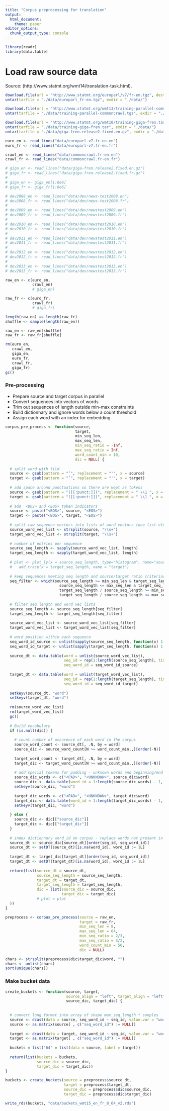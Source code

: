 ```yaml
---
title: "Corpus preprocessing for translation"
output:
  html_document:
    theme: paper
editor_options: 
  chunk_output_type: console
---
```



```r
library(readr)
library(data.table)
```


# Load raw source data

Source: (http://www.statmt.org/wmt14/translation-task.html). 

```r
download.file(url = "http://www.statmt.org/europarl/v7/fr-en.tgz", destfile = "./data/europarl_fr-en.tgz")
untar(tarfile = "./data/europarl_fr-en.tgz", exdir = "./data/")

download.file(url = "http://www.statmt.org/wmt13/training-parallel-commoncrawl.tgz", destfile = "./data/training-parallel-commoncrawl.tgz")
untar(tarfile = "./data/training-parallel-commoncrawl.tgz", exdir = "./data/")

download.file(url = "http://www.statmt.org/wmt10/training-giga-fren.tar", destfile = "./data/training-giga-fren.tar")
untar(tarfile = "./data/training-giga-fren.tar", exdir = "./data/")
untar(tarfile = "./data/giga-fren.release2.fixed.en.gz", exdir = "./data/")
```


```r
euro_en <- read_lines("data/europarl-v7.fr-en.en")
euro_fr <- read_lines("data/europarl-v7.fr-en.fr")

crawl_en <- read_lines("data/commoncrawl.fr-en.en")
crawl_fr <- read_lines("data/commoncrawl.fr-en.fr")

# giga_en <- read_lines("data/giga-fren.release2.fixed.en.gz")
# giga_fr <- read_lines("data/giga-fren.release2.fixed.fr.gz")
# 
# giga_en <- giga_en[1:6e6]
# giga_fr <- giga_fr[1:6e6]

# dev2008_en <- read_lines("data/dev/news-test2008.en")
# dev2008_fr <- read_lines("data/dev/news-test2008.fr")
# 
# dev2009_en <- read_lines("data/dev/newstest2009.en")
# dev2009_fr <- read_lines("data/dev/newstest2009.fr")
# 
# dev2010_en <- read_lines("data/dev/newstest2010.en")
# dev2010_fr <- read_lines("data/dev/newstest2010.fr")
# 
# dev2011_en <- read_lines("data/dev/newstest2011.en")
# dev2011_fr <- read_lines("data/dev/newstest2011.fr")
# 
# dev2012_en <- read_lines("data/dev/newstest2012.en")
# dev2012_fr <- read_lines("data/dev/newstest2012.fr")
# 
# dev2013_en <- read_lines("data/dev/newstest2013.en")
# dev2013_fr <- read_lines("data/dev/newstest2013.fr")

```

```r
raw_en <- c(euro_en,
            crawl_en)
            # giga_en)

raw_fr <- c(euro_fr,
            crawl_fr)
            # giga_fr)

length(raw_en) == length(raw_fr)
shuffle <- sample(length(raw_en))

raw_en <- raw_en[shuffle]
raw_fr <- raw_fr[shuffle]

rm(euro_en,
   crawl_en,
   giga_en,
   euro_fr,
   crawl_fr,
   giga_fr)
gc()
```


### Pre-processing

- Prepare source and target corpus in parallel  
- Convert sequences into vectors of words  
- Trim out sequences of length outside min-max constraints  
- Build dictionnary and ignore words below a count threshold
- Assign each word with an index for embedding


```r
corpus_pre_process <- function(source, 
                               target, 
                               min_seq_len, 
                               max_seq_len,
                               min_seq_ratio = -Inf,
                               max_seq_ratio = Inf,
                               word_count_min = 10, 
                               dic = NULL) {
  
  # split word with tild
  source <- gsub(pattern = "’", replacement = "'", x = source)
  target <- gsub(pattern = "’", replacement = "'", x = target)
  
  # add space around punctuations so there are kept as tokens
  source <- gsub(pattern = "([[:punct:]])", replacement = " \\1 ", x = source)
  target <- gsub(pattern = "([[:punct:]])", replacement = " \\1 ", x = target)
  
  # add  <BOS> and <EOS> token indicators
  source <- paste("<BOS>", source, "<EOS>")
  target <- paste("<BOS>", target, "<EOS>")
  
  # split raw sequence vectors into lists of word vectors (one list element per sequence)
  source_word_vec_list <- strsplit(source, "\\s+")
  target_word_vec_list <- strsplit(target, "\\s+")
  
  # number of entries per sequence
  source_seq_length <- sapply(source_word_vec_list, length)
  target_seq_length <- sapply(target_word_vec_list, length)
  
  # plot <- plot_ly(x = source_seq_length, type="histogram", name="source") %>% 
  #   add_trace(x = target_seq_length, name = "target")
  
  # keep sequences meeting seq length and source/target ratio criterias
  seq_filter <- which(source_seq_length >= min_seq_len & target_seq_length >= min_seq_len & 
                        source_seq_length <= max_seq_len & target_seq_length <= max_seq_len &
                        target_seq_length / source_seq_length >= min_seq_ratio & 
                        target_seq_length / source_seq_length <= max_seq_ratio)
  
  # filter seq length and word vec lists
  source_seq_length <- source_seq_length[seq_filter]
  target_seq_length <- target_seq_length[seq_filter]
  
  source_word_vec_list <- source_word_vec_list[seq_filter]
  target_word_vec_list <- target_word_vec_list[seq_filter]
  
  # word position within each sequence
  seq_word_id_source <- unlist(sapply(source_seq_length, function(x) 1:x))
  seq_word_id_target <- unlist(sapply(target_seq_length, function(x) 1:x))
  
  source_dt <- data.table(word = unlist(source_word_vec_list), 
                          seq_id = rep(1:length(source_seq_length), times = source_seq_length),
                          seq_word_id = seq_word_id_source)
  
  target_dt <- data.table(word = unlist(target_word_vec_list), 
                          seq_id = rep(1:length(target_seq_length), times = target_seq_length),
                          seq_word_id = seq_word_id_target)
  
  setkeyv(source_dt, "word")
  setkeyv(target_dt, "word")
  
  rm(source_word_vec_list)
  rm(target_word_vec_list)
  gc()
  
  # Build vocabulary
  if (is.null(dic)) {
    
    # count number of occurence of each word in the corpus
    source_word_count <- source_dt[, .N, by = word]
    source_dic <- source_word_count[N >= word_count_min,,][order(-N)]
    
    target_word_count <- target_dt[, .N, by = word]
    target_dic <- target_word_count[N >= word_count_min,,][order(-N)]
    
    # add special tokens for padding - unknown words and beginning/end of sequence
    source_dic_words <- c("<PAD>", "<UNKNOWN>", source_dic$word)
    source_dic <- data.table(word_id = 1:length(source_dic_words) - 1, word = source_dic_words)
    setkeyv(source_dic, "word")
    
    target_dic_words <- c("<PAD>", "<UNKNOWN>", target_dic$word)
    target_dic <- data.table(word_id = 1:length(target_dic_words) - 1, word = target_dic_words)
    setkeyv(target_dic, "word")
    
  } else {
    source_dic <- dic[["source_dic"]]
    target_dic <- dic[["target_dic"]]
  }
  
  # index dictionnary word_id on corpus - replace words not present in dic by <UNKNOWN> id
  source_dt <- source_dic[source_dt][order(seq_id, seq_word_id)]
  source_dt <- setDT(source_dt)[is.na(word_id), word_id := 1L]
  
  target_dt <- target_dic[target_dt][order(seq_id, seq_word_id)]
  target_dt <- setDT(target_dt)[is.na(word_id), word_id := 1L]
  
  return(list(source_dt = source_dt, 
              source_seq_length = source_seq_length,
              target_dt = target_dt,
              target_seq_length = target_seq_length,
              dic = list(source_dic = source_dic,
                         target_dic = target_dic)
              # plot = plot
  ))
}

```

```r
preprocess <- corpus_pre_process(source = raw_en,
                                 target = raw_fr, 
                                 min_seq_len = 8, 
                                 max_seq_len = 64, 
                                 min_seq_ratio = 2/3, 
                                 max_seq_ratio = 3/2,
                                 word_count_min = 50,
                                 dic = NULL)

chars <- strsplit(preprocess$dic$target_dic$word, "")
chars <- unlist(chars)
sort(unique(chars))
```


### Make bucket data

```r
create_buckets <- function(source, target, 
                           source_align = "left", target_align = "left",
                           source_dic, target_dic) {
  
  
  # convert long format into array of shape max_seq_length * samples
  source <- dcast(data = source, seq_word_id ~ seq_id, value.var = "word_id", fill = 0)
  source <- as.matrix(source[ , c("seq_word_id") := NULL])
  
  target <- dcast(data = target, seq_word_id ~ seq_id, value.var = "word_id", fill = 0)
  target <- as.matrix(target[ , c("seq_word_id") := NULL])
  
  buckets = list("64" = list(data = source, label = target))
  
  return(list(buckets = buckets,
              source_dic = source_dic,
              target_dic = target_dic))
}

```

```r
buckets <- create_buckets(source = preprocess$source_dt, 
                          target = preprocess$target_dt,
                          source_dic = preprocess$dic$source_dic, 
                          target_dic = preprocess$dic$target_dic)

write_rds(buckets, "data/buckets_wmt15_en_fr_8_64_v2.rds")
```

